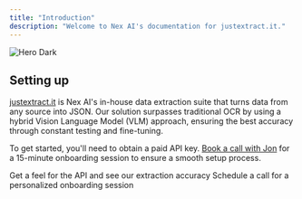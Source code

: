 ```yaml
---
title: "Introduction"
description: "Welcome to Nex AI's documentation for justextract.it."
---
```


<img alt="Hero Dark" classname="hidden dark:block" src="/images/hero-dark.png" />

## Setting up

[justextract.it](https://justextract.it) is Nex AI's in-house data extraction suite that turns data from any source into JSON. Our solution surpasses traditional OCR by using a hybrid Vision Language Model (VLM) approach, ensuring the best accuracy through constant testing and fine-tuning.

To get started, you'll need to obtain a paid API key. [Book a call with Jon](https://app.apollo.io/#/meet/jonathan/15-min-onboarding) for a 15-minute onboarding session to ensure a smooth setup process.

<CardGroup cols={2}>
  <Card title="Explore Playground" icon="play" href="https://justextract.it/playground">
    Get a feel for the API and see our extraction accuracy
  </Card>

  <Card title="Onboarding Call" icon="phone" href="https://app.apollo.io/#/meet/jonathan/15-min-onboarding">
    Schedule a call for a personalized onboarding session
  </Card>
</CardGroup>